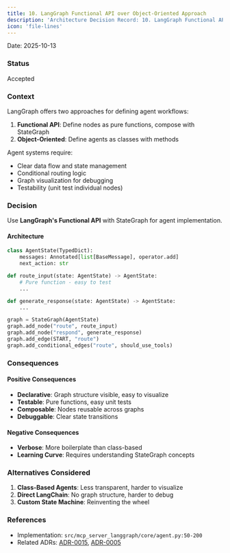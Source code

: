 ```yaml
---
title: 10. LangGraph Functional API over Object-Oriented Approach
description: 'Architecture Decision Record: 10. LangGraph Functional API over Object-Oriented Approach'
icon: 'file-lines'
---
```


Date: 2025-10-13

### Status

Accepted

### Context

LangGraph offers two approaches for defining agent workflows:
1. **Functional API**: Define nodes as pure functions, compose with StateGraph
2. **Object-Oriented**: Define agents as classes with methods

Agent systems require:
- Clear data flow and state management
- Conditional routing logic
- Graph visualization for debugging
- Testability (unit test individual nodes)

### Decision

Use **LangGraph's Functional API** with StateGraph for agent implementation.

#### Architecture

```python
class AgentState(TypedDict):
    messages: Annotated[list[BaseMessage], operator.add]
    next_action: str

def route_input(state: AgentState) -> AgentState:
    # Pure function - easy to test
    ...

def generate_response(state: AgentState) -> AgentState:
    ...

graph = StateGraph(AgentState)
graph.add_node("route", route_input)
graph.add_node("respond", generate_response)
graph.add_edge(START, "route")
graph.add_conditional_edges("route", should_use_tools)
```

### Consequences

#### Positive Consequences

- **Declarative**: Graph structure visible, easy to visualize
- **Testable**: Pure functions, easy unit tests
- **Composable**: Nodes reusable across graphs
- **Debuggable**: Clear state transitions

#### Negative Consequences

- **Verbose**: More boilerplate than class-based
- **Learning Curve**: Requires understanding StateGraph concepts

### Alternatives Considered

1. **Class-Based Agents**: Less transparent, harder to visualize
2. **Direct LangChain**: No graph structure, harder to debug
3. **Custom State Machine**: Reinventing the wheel

### References

- Implementation: `src/mcp_server_langgraph/core/agent.py:50-200`
- Related ADRs: [ADR-0015](/architecture/adr-0015-memory-checkpointing), [ADR-0005](/architecture/adr-0005-pydantic-ai-integration)
